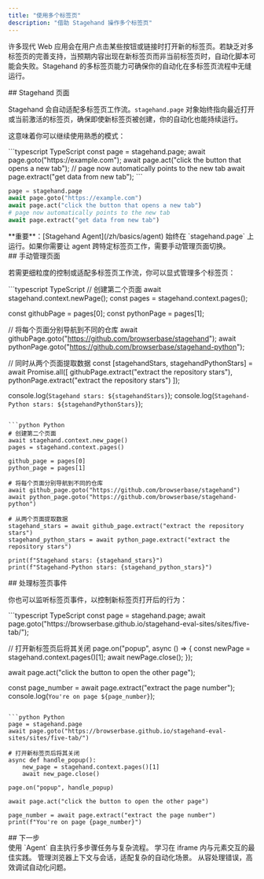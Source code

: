 ```yaml
---
title: "使用多个标签页"
description: "借助 Stagehand 操作多个标签页"
---
```


许多现代 Web 应用会在用户点击某些按钮或链接时打开新的标签页。若缺乏对多标签页的完善支持，当预期内容出现在新标签页而非当前标签页时，自动化脚本可能会失败。Stagehand 的多标签页能力可确保你的自动化在多标签页流程中无缝运行。

<div id="the-stagehand-page">
  ## Stagehand 页面
</div>

Stagehand 会自动适配多标签页工作流。`stagehand.page` 对象始终指向最近打开或当前激活的标签页，确保即使新标签页被创建，你的自动化也能持续运行。

这意味着你可以继续使用熟悉的模式：

<CodeGroup>
  ```typescript TypeScript
  const page = stagehand.page;
  await page.goto("https://example.com");
  await page.act("click the button that opens a new tab");
  // page now automatically points to the new tab
  await page.extract("get data from new tab");
  ```

  ```python Python
  page = stagehand.page
  await page.goto("https://example.com")
  await page.act("click the button that opens a new tab")
  # page now automatically points to the new tab
  await page.extract("get data from new tab")
  ```
</CodeGroup>

<Warning>
  **重要**：[Stagehand Agent](/zh/basics/agent) 始终在 `stagehand.page` 上运行。如果你需要让 agent 跨特定标签页工作，需要手动管理页面切换。
</Warning>

<div id="manual-page-management">
  ## 手动管理页面
</div>

若需更细粒度的控制或适配多标签页工作流，你可以显式管理多个标签页：

<CodeGroup>
  ```typescript TypeScript
  // 创建第二个页面
  await stagehand.context.newPage();
  const pages = stagehand.context.pages();

  const githubPage = pages[0];
  const pythonPage = pages[1];

  // 将每个页面分别导航到不同的仓库
  await githubPage.goto("https://github.com/browserbase/stagehand");
  await pythonPage.goto("https://github.com/browserbase/stagehand-python");

  // 同时从两个页面提取数据
  const [stagehandStars, stagehandPythonStars] = await Promise.all([
    githubPage.extract("extract the repository stars"),
    pythonPage.extract("extract the repository stars")
  ]);

  console.log(`Stagehand stars: ${stagehandStars}`);
  console.log(`Stagehand-Python stars: ${stagehandPythonStars}`);
  ```

  ```python Python
  # 创建第二个页面
  await stagehand.context.new_page()
  pages = stagehand.context.pages()

  github_page = pages[0]
  python_page = pages[1]

  # 将每个页面分别导航到不同的仓库  
  await github_page.goto("https://github.com/browserbase/stagehand")
  await python_page.goto("https://github.com/browserbase/stagehand-python")

  # 从两个页面提取数据
  stagehand_stars = await github_page.extract("extract the repository stars")
  stagehand_python_stars = await python_page.extract("extract the repository stars")

  print(f"Stagehand stars: {stagehand_stars}")
  print(f"Stagehand-Python stars: {stagehand_python_stars}")
  ```
</CodeGroup>

<div id="handling-tab-events">
  ## 处理标签页事件
</div>

你也可以监听标签页事件，以控制新标签页打开后的行为：

<CodeGroup>
  ```typescript TypeScript
  const page = stagehand.page;
  await page.goto("https://browserbase.github.io/stagehand-eval-sites/sites/five-tab/");

  // 打开新标签页后将其关闭
  page.on("popup", async () => {
    const newPage = stagehand.context.pages()[1];
    await newPage.close();
  });

  await page.act("click the button to open the other page");

  const page_number = await page.extract("extract the page number");
  console.log(`You're on page ${page_number}`);
  ```

  ```python Python
  page = stagehand.page
  await page.goto("https://browserbase.github.io/stagehand-eval-sites/sites/five-tab/")

  # 打开新标签页后将其关闭
  async def handle_popup():
      new_page = stagehand.context.pages()[1]
      await new_page.close()

  page.on("popup", handle_popup)

  await page.act("click the button to open the other page")

  page_number = await page.extract("extract the page number")
  print(f"You're on page {page_number}")
  ```
</CodeGroup>

<div id="next-steps">
  ## 下一步
</div>

<CardGroup cols={2}>
  <Card title="使用 Agent 编排复杂流程" icon="robot" iconType="sharp-solid" href="/zh/basics/agent">
    使用 `Agent` 自主执行多步骤任务与复杂流程。
  </Card>

  <Card title="与 iframe 协作" icon="frame" iconType="sharp-solid" href="/zh/best-practices/working-with-iframes">
    学习在 iframe 内与元素交互的最佳实践。
  </Card>

  <Card title="浏览器配置" icon="browser" iconType="sharp-solid" href="/zh/configuration/browser">
    管理浏览器上下文与会话，适配复杂的自动化场景。
  </Card>

  <Card title="日志与调试" icon="bug" iconType="sharp-solid" href="/zh/configuration/logging">
    从容处理错误，高效调试自动化问题。
  </Card>
</CardGroup>